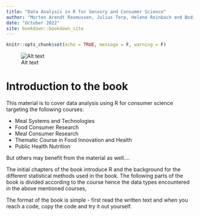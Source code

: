 ```yaml
--- 
title: "Data Analysis in R for Sensory and Consumer Science"
author: "Morten Arendt Rasmussen, Julius Terp, Helene Reinbach and Bodil Allesen-Holm"
date: "October 2022"
site: bookdown::bookdown_site
---
```



```r
knitr::opts_chunk$set(echo = TRUE, message = F, warning = F)
```



![Alt text](init_frontpage.jpg)
    
# Introduction to the book

This material is to cover data analysis using R for consumer science targeting the following courses: 

* Meal Systems and Technologies
* Food Consumer Research 
* Meal Consumer Research 
* Thematic Course in Food Innovation and Health
* Public Health Nutrition

But others may benefit from the material as well....

The initial chapters of the book introduce R and the background for the different statistical methods used in the book. The following parts of the book is divided according to the course hence the data types encountered in the above mentioned courses, 

The format of the book is simple - first read the written text and when you reach a code, copy the code and try it out yourself. 